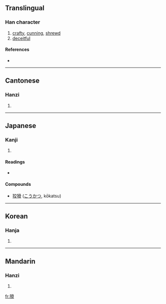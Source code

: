 {{see|獪}}
==Translingual==

===Han character===
{{Han char|rn=94|rad=犬|as=10|sn=13|four=4722<sub>7</sub>|canj=大竹月月月 (KHBBB)}}

# [[crafty]], [[cunning]], [[shrewd]]
# [[deceitful]]

====References====
* {{Han ref|kx=0716.180|dkj=20583|dj=1128.080|hdz=21358.060|uh=733E|ud=29502|bh=B7E2|bd=47074}}

----

==Cantonese==

===Hanzi===
{{yue-hanzi|jyut=|y=waat6}}

# {{defn|Cantonese}}

----

==Japanese==

===Kanji===
{{ja-kanji|grade=|rs=犬10}}

# {{defn|Japanese}}

====Readings====
* {{ja-readings|on=[[かつ]] (katsu)|kun=[[わるがしこ]] (warugashiko)}}

====Compounds====
* [[狡猾]] ([[こうかつ]], kōkatsu)

----

==Korean==

===Hanja===
{{ko-hanja|hangeul=활|eumhun=|rv=hwal|mr=hwal|y=hwal}}

# {{defn|Korean}}

----

==Mandarin==

===Hanzi===
{{cmn-hanzi|pin=[[huá]] ([[hua2]])|wg=hua<sup>2</sup>}}

# {{defn|Mandarin}}

[[fr:猾]]